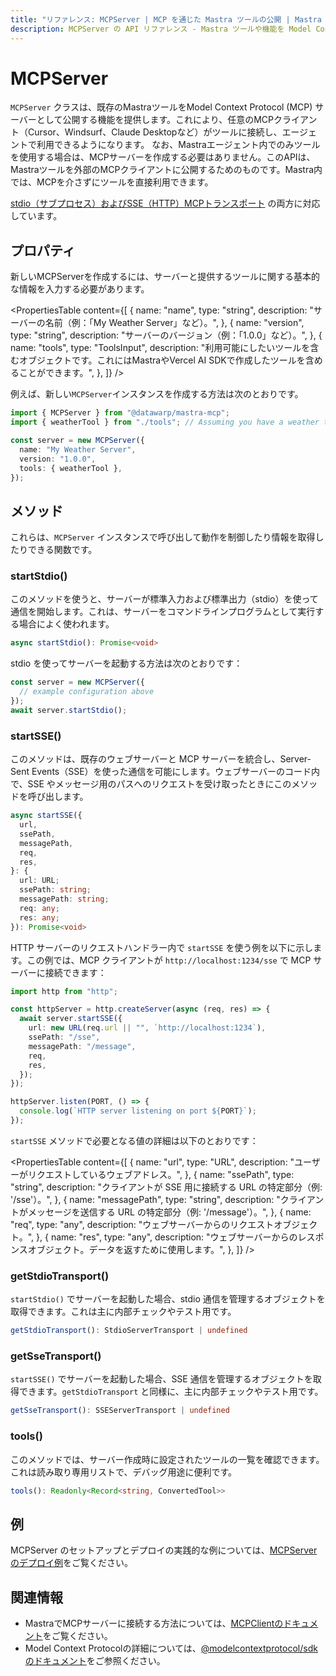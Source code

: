 ```yaml
---
title: "リファレンス: MCPServer | MCP を通じた Mastra ツールの公開 | Mastra ドキュメント"
description: MCPServer の API リファレンス - Mastra ツールや機能を Model Context Protocol サーバーとして公開するためのクラス。
---
```


# MCPServer

`MCPServer` クラスは、既存のMastraツールをModel Context Protocol (MCP) サーバーとして公開する機能を提供します。これにより、任意のMCPクライアント（Cursor、Windsurf、Claude Desktopなど）がツールに接続し、エージェントで利用できるようになります。
なお、Mastraエージェント内でのみツールを使用する場合は、MCPサーバーを作成する必要はありません。このAPIは、Mastraツールを外部のMCPクライアントに公開するためのものです。Mastra内では、MCPを介さずにツールを直接利用できます。

[stdio（サブプロセス）およびSSE（HTTP）MCPトランスポート](https://modelcontextprotocol.io/docs/concepts/transports) の両方に対応しています。

## プロパティ

新しいMCPServerを作成するには、サーバーと提供するツールに関する基本的な情報を入力する必要があります。

<PropertiesTable
  content={[
    {
      name: "name",
      type: "string",
      description: "サーバーの名前（例：「My Weather Server」など）。",
    },
    {
      name: "version",
      type: "string",
      description: "サーバーのバージョン（例：「1.0.0」など）。",
    },
    {
      name: "tools",
      type: "ToolsInput",
      description:
        "利用可能にしたいツールを含むオブジェクトです。これにはMastraやVercel AI SDKで作成したツールを含めることができます。",
    },
  ]}
/>

例えば、新しい`MCPServer`インスタンスを作成する方法は次のとおりです。

```typescript
import { MCPServer } from "@datawarp/mastra-mcp";
import { weatherTool } from "./tools"; // Assuming you have a weather tool defined in this file

const server = new MCPServer({
  name: "My Weather Server",
  version: "1.0.0",
  tools: { weatherTool },
});
```

## メソッド

これらは、`MCPServer` インスタンスで呼び出して動作を制御したり情報を取得したりできる関数です。

### startStdio()

このメソッドを使うと、サーバーが標準入力および標準出力（stdio）を使って通信を開始します。これは、サーバーをコマンドラインプログラムとして実行する場合によく使われます。

```typescript
async startStdio(): Promise<void>
```

stdio を使ってサーバーを起動する方法は次のとおりです：

```typescript
const server = new MCPServer({
  // example configuration above
});
await server.startStdio();
```

### startSSE()

このメソッドは、既存のウェブサーバーと MCP サーバーを統合し、Server-Sent Events（SSE）を使った通信を可能にします。ウェブサーバーのコード内で、SSE やメッセージ用のパスへのリクエストを受け取ったときにこのメソッドを呼び出します。

```typescript
async startSSE({
  url,
  ssePath,
  messagePath,
  req,
  res,
}: {
  url: URL;
  ssePath: string;
  messagePath: string;
  req: any;
  res: any;
}): Promise<void>
```

HTTP サーバーのリクエストハンドラー内で `startSSE` を使う例を以下に示します。この例では、MCP クライアントが `http://localhost:1234/sse` で MCP サーバーに接続できます：

```typescript
import http from "http";

const httpServer = http.createServer(async (req, res) => {
  await server.startSSE({
    url: new URL(req.url || "", `http://localhost:1234`),
    ssePath: "/sse",
    messagePath: "/message",
    req,
    res,
  });
});

httpServer.listen(PORT, () => {
  console.log(`HTTP server listening on port ${PORT}`);
});
```

`startSSE` メソッドで必要となる値の詳細は以下のとおりです：

<PropertiesTable
  content={[
    {
      name: "url",
      type: "URL",
      description: "ユーザーがリクエストしているウェブアドレス。",
    },
    {
      name: "ssePath",
      type: "string",
      description:
        "クライアントが SSE 用に接続する URL の特定部分（例: '/sse'）。",
    },
    {
      name: "messagePath",
      type: "string",
      description:
        "クライアントがメッセージを送信する URL の特定部分（例: '/message'）。",
    },
    {
      name: "req",
      type: "any",
      description: "ウェブサーバーからのリクエストオブジェクト。",
    },
    {
      name: "res",
      type: "any",
      description:
        "ウェブサーバーからのレスポンスオブジェクト。データを返すために使用します。",
    },
  ]}
/>

### getStdioTransport()

`startStdio()` でサーバーを起動した場合、stdio 通信を管理するオブジェクトを取得できます。これは主に内部チェックやテスト用です。

```typescript
getStdioTransport(): StdioServerTransport | undefined
```

### getSseTransport()

`startSSE()` でサーバーを起動した場合、SSE 通信を管理するオブジェクトを取得できます。`getStdioTransport` と同様に、主に内部チェックやテスト用です。

```typescript
getSseTransport(): SSEServerTransport | undefined
```

### tools()

このメソッドでは、サーバー作成時に設定されたツールの一覧を確認できます。これは読み取り専用リストで、デバッグ用途に便利です。

```typescript
tools(): Readonly<Record<string, ConvertedTool>>
```

## 例

MCPServer のセットアップとデプロイの実践的な例については、[MCPServer のデプロイ例](/examples/agents/deploying-mcp-server)をご覧ください。

## 関連情報

- MastraでMCPサーバーに接続する方法については、[MCPClientのドキュメント](./mcp-client)をご覧ください。
- Model Context Protocolの詳細については、[@modelcontextprotocol/sdkのドキュメント](https://github.com/modelcontextprotocol/typescript-sdk)をご参照ください。
